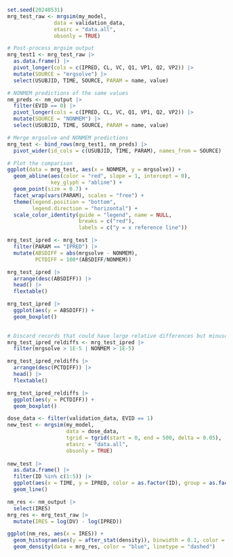 ```r
set.seed(20240531)
mrg_test_raw <- mrgsim(my_model,
		       data = validation_data,
		       etasrc = "data.all",
		       obsonly = TRUE)
```

```r
# Post-process mrgsim output
mrg_test1 <- mrg_test_raw |>
  as.data.frame() |>
  pivot_longer(cols = c(IPRED, CL, VC, Q1, VP1, Q2, VP2)) |>
  mutate(SOURCE = "mrgsolve") |>
  select(USUBJID, TIME, SOURCE, PARAM = name, value)

# NONMEM predictions of the same values
nm_preds <- nm_output |>
  filter(EVID == 0) |>
  pivot_longer(cols = c(IPRED, CL, VC, Q1, VP1, Q2, VP2)) |>
  mutate(SOURCE = "NONMEM") |>
  select(USUBJID, TIME, SOURCE, PARAM = name, value)

# Merge mrgsolve and NONMEM predictions
mrg_test <- bind_rows(mrg_test1, nm_preds) |>
  pivot_wider(id_cols = c(USUBJID, TIME, PARAM), names_from = SOURCE)
```

```r
# Plot the comparison
ggplot(data = mrg_test, aes(x = NONMEM, y = mrgsolve)) +
  geom_abline(aes(color = "red", slope = 1, intercept = 0), 
              key_glyph = "abline") +
  geom_point(size = 0.7) +
  facet_wrap(vars(PARAM), scales = "free") +
  theme(legend.position = "bottom",
        legend.direction = "horizontal") +
  scale_color_identity(guide = "legend", name = NULL,
                       breaks = c("red"),
                       labels = c("y = x reference line"))
```

```r
mrg_test_ipred <- mrg_test |>
  filter(PARAM == "IPRED") |>
  mutate(ABSDIFF = abs(mrgsolve - NONMEM),
         PCTDIFF = 100*(ABSDIFF/NONMEM))

mrg_test_ipred |>
  arrange(desc(ABSDIFF)) |>
  head() |>
  flextable()

mrg_test_ipred |>
  ggplot(aes(y = ABSDIFF)) +
  geom_boxplot()
  

# Discard records that could have large relative differences but minuscule abs diffs
mrg_test_ipred_reldiffs <- mrg_test_ipred |> 
  filter(mrgsolve > 1E-5 | NONMEM > 1E-5)

mrg_test_ipred_reldiffs |>
  arrange(desc(PCTDIFF)) |>
  head() |>
  flextable()

mrg_test_ipred_reldiffs |>
  ggplot(aes(y = PCTDIFF)) +
  geom_boxplot()
```

```r
dose_data <- filter(validation_data, EVID == 1)
new_test <- mrgsim(my_model, 
                   data = dose_data, 
                   tgrid = tgrid(start = 0, end = 500, delta = 0.05),
                   etasrc = "data.all",
                   obsonly = TRUE)
                   
new_test |>
  as.data.frame() |>
  filter(ID %in% c(1:5)) |>
  ggplot(aes(x = TIME, y = IPRED, color = as.factor(ID), group = as.factor(ID))) +
  geom_line()
```

```r
nm_res <- nm_output |>
  select(IRES)
mrg_res <- mrg_test_raw |>
  mutate(IRES = log(DV) - log(IPRED))

ggplot(nm_res, aes(x = IRES)) +
  geom_histogram(aes(y = after_stat(density)), binwidth = 0.1, color = "white") +
  geom_density(data = mrg_res, color = "blue", linetype = "dashed")
```

